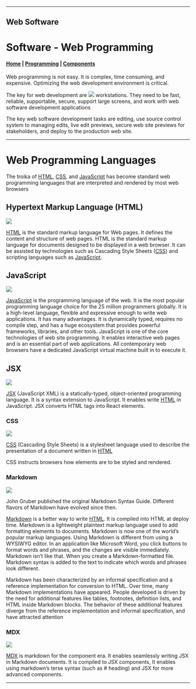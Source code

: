 


<PageHead />

---

## Web Software


<Software />

# Software - Web Programming
#### [Home](/) | [Programming](/Create/Software/programming) | [Components](/Create/Software/webcomptech)

Web programming is not easy. It is complex, time consuming, and expensive. Optimizing the web development environment is critical.

The key for web development are ![](hardware) workstations. They need to be fast, reliable, supportable, secure, support large screens, and work with web software development applications

The key web software development tasks are editing, use source control system to managing edits, live edit previews, secure web site previews for stakeholders, and deploy to the production web site.

---

# Web Programming Languages

The troika of [HTML](https://developer.mozilla.org/en-US/docs/Web/HTML), [CSS](https://developer.mozilla.org/en-US/docs/Web/CSS), and [JavaScript](https://developer.mozilla.org/en-US/docs/Web/JavaScript) has become standard web programming languages that are interpreted and rendered by most web browsers

## Hypertext Markup Language (HTML)

<Image src="/HTML5logo.png" height={100} width={100} />

[HTML](https://developer.mozilla.org/en-US/docs/Web/HTML) is the standard markup language for Web pages. It defines the content and structure of web pages. HTML is the standard markup language for documents designed to be displayed in a web browser. It can be assisted by technologies such as Cascading Style Sheets ([CSS](https://developer.mozilla.org/en-US/docs/Web/CSS)) and scripting languages such as [JavaScript](https://developer.mozilla.org/en-US/docs/Web/JavaScript).

## JavaScript

<Image src="/JavaScript.png" height={100} width={100} />

[JavaScript](https://developer.mozilla.org/en-US/docs/Web/JavaScript) is the programming language of the web. It is the most popular programming language choice for the 25 million programmers globally. It is a high-level language, flexible and expressive enough to write web applications. It has many advantages. It is dynamically typed, requires no compile step, and has a huge ecosystem that provides powerful frameworks, libraries, and other tools. JavaScript is one of the core technologies of web site programming. It enables interactive web pages and is an essential part of web applications. All contemporary web browsers have a dedicated JavaScript virtual machine built in to execute it.

## JSX

<Image src="/JSXlogo.png" height={100} width={100} />

[JSX](https://reactjs.org/docs/introducing-jsx.html#Next.js-focus-wrapper) (JavaScript XML) is a statically-typed, object-oriented programming language. It is a syntax extension to JavaScript. It enables write [HTML](https://developer.mozilla.org/en-US/docs/Web/HTML) in JavaScript. JSX converts HTML tags into React elements.

### CSS

<Image src="/CSS3logo.png" height={100} width={100} />

[CSS](https://developer.mozilla.org/en-US/docs/Web/CSS) (Cascading Style Sheets) is a stylesheet language used to describe the presentation of a document written in [HTML](https://developer.mozilla.org/en-US/docs/Web/HTML)

CSS instructs browsers how elements are to be styled and rendered.

### Markdown

<Image src="/Markdown.png" height={100} width={100} />

John Gruber published the original Markdown Syntax Guide. Different flavors of Markdown have evolved since then.

[Markdown](https://www.markdownguide.org) is a better way to write [HTML](https://developer.mozilla.org/en-US/docs/Web/HTML). It is compiled into HTML at deploy time. Markdown is a lightweight plaintext markup language used to add formatting elements to documents. Markdown is now one of the world’s popular markup languages. Using Markdown is different from using a WYSIWYG editor. In an application like Microsoft Word, you click buttons to format words and phrases, and the changes are visible immediately. Markdown isn’t like that. When you create a Markdown-formatted file. Markdown syntax is added to the text to indicate which words and phrases look different.

Markdown has been characterized by an informal specification and a reference implementation for conversion to HTML. Over time, many Markdown implementations have appeared. People developed is driven by the need for additional features like tables, footnotes, definition lists, and HTML inside Markdown blocks. The behavior of these additional features diverge from the reference implementation and informal specification, and have attracted attention

### MDX

<Image src="/mdxLogo.png" height={100} width={100} />

[MDX](https://mdxjs.com/) is markdown for the component era. It enables seamlessly writing JSX in Markdown documents. It is compiled to JSX components, It enables using markdown’s terse syntax (such as # heading) and JSX for more advanced components.

---
